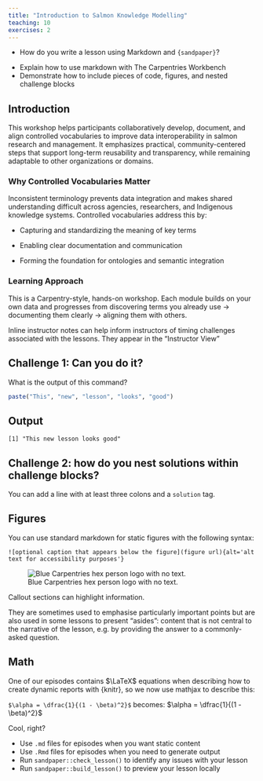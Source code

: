```yaml
---
title: "Introduction to Salmon Knowledge Modelling"
teaching: 10
exercises: 2
---
```


::: questions
-   How do you write a lesson using Markdown and `{sandpaper}`?
:::

::: objectives
-   Explain how to use markdown with The Carpentries Workbench
-   Demonstrate how to include pieces of code, figures, and nested challenge blocks
:::

## Introduction

This workshop helps participants collaboratively develop, document, and align controlled vocabularies to improve data interoperability in salmon research and management. It emphasizes practical, community-centered steps that support long-term reusability and transparency, while remaining adaptable to other organizations or domains.

### Why Controlled Vocabularies Matter

Inconsistent terminology prevents data integration and makes shared understanding difficult across agencies, researchers, and Indigenous knowledge systems. Controlled vocabularies address this by:

-   Capturing and standardizing the meaning of key terms

-   Enabling clear documentation and communication

-   Forming the foundation for ontologies and semantic integration

### Learning Approach

This is a Carpentry-style, hands-on workshop. Each module builds on your own data and progresses from discovering terms you already use → documenting them clearly → aligning them with others.

::: instructor
Inline instructor notes can help inform instructors of timing challenges associated with the lessons. They appear in the "Instructor View"
:::

::::: challenge
## Challenge 1: Can you do it?

What is the output of this command?

``` r
paste("This", "new", "lesson", "looks", "good")
```

::: solution
## Output

``` output
[1] "This new lesson looks good"
```
:::

## Challenge 2: how do you nest solutions within challenge blocks?

::: solution
You can add a line with at least three colons and a `solution` tag.
:::
:::::

## Figures

You can use standard markdown for static figures with the following syntax:

`![optional caption that appears below the figure](figure url){alt='alt text for accessibility purposes'}`

![Blue Carpentries hex person logo with no text.](https://raw.githubusercontent.com/carpentries/logo/master/Badge_Carpentries.svg)

::: callout
Callout sections can highlight information.

They are sometimes used to emphasise particularly important points but are also used in some lessons to present "asides": content that is not central to the narrative of the lesson, e.g. by providing the answer to a commonly-asked question.
:::

## Math

One of our episodes contains $\LaTeX$ equations when describing how to create dynamic reports with {knitr}, so we now use mathjax to describe this:

`$\alpha = \dfrac{1}{(1 - \beta)^2}$` becomes: $\alpha = \dfrac{1}{(1 - \beta)^2}$

Cool, right?

::: keypoints
-   Use `.md` files for episodes when you want static content
-   Use `.Rmd` files for episodes when you need to generate output
-   Run `sandpaper::check_lesson()` to identify any issues with your lesson
-   Run `sandpaper::build_lesson()` to preview your lesson locally
:::
